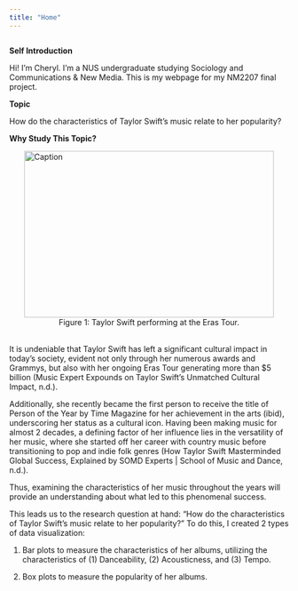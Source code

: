```yaml
---
title: "Home"
---
```


```         
```

**Self Introduction**

Hi! I'm Cheryl. I'm a NUS undergraduate studying Sociology and Communications & New Media. This is my webpage for my NM2207 final project.


**Topic**

How do the characteristics of Taylor Swift's music relate to her popularity?


**Why Study This Topic?**

```{=html}
<img src="taylorimage.png" alt="Caption" style="width: 450px; height: 300px; display: block; margin: 0 auto;">

<figcaption style="text-align: center;">Figure 1: Taylor Swift performing at the Eras Tour.</figcaption>
<br>
```


It is undeniable that Taylor Swift has left a significant cultural impact in today’s society, evident not only through her numerous awards and Grammys, but also with her ongoing Eras Tour generating more than \$5 billion (Music Expert Expounds on Taylor Swift’s Unmatched Cultural Impact, n.d.).

Additionally, she recently became the first person to receive the title of Person of the Year by Time Magazine for her achievement in the arts (ibid), underscoring her status as a cultural icon. Having been making music for almost 2 decades, a defining factor of her influence lies in the versatility of her music, where she started off her career with country music before transitioning to pop and indie folk genres (How Taylor Swift Masterminded Global Success, Explained by SOMD Experts \| School of Music and Dance, n.d.).

Thus, examining the characteristics of her music throughout the years will provide an understanding about what led to this phenomenal success.

This leads us to the research question at hand: "How do the characteristics of Taylor Swift's music relate to her popularity?" To do this, I created 2 types of data visualization:

1. Bar plots to measure the characteristics of her albums, utilizing the characteristics of (1) Danceability, (2) Acousticness, and (3) Tempo.

2. Box plots to measure the popularity of her albums.
